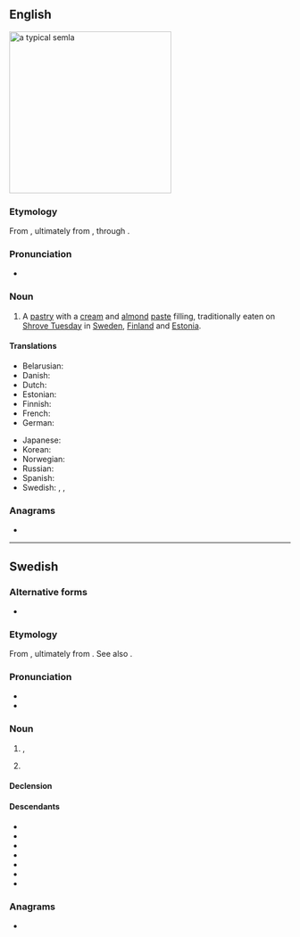 ==English==
[[Image:SemlaFlickr.jpg|thumb|right|290px|a typical '''semla''']]
{{wikipedia}}

===Etymology===
From {{bor|en|sv|semla}}, ultimately from {{der|en|la|simila||finest quality wheat flour}}, through {{der|en|gmq-osw|-}}.

===Pronunciation===
* {{IPA|en|/ˈsɛmlə/}}

===Noun===
{{en-noun}}

# A [[pastry]] with a [[cream]] and [[almond]] [[paste]] filling, traditionally eaten on [[Shrove Tuesday]] in [[Sweden]], [[Finland]] and [[Estonia]].

====Translations====
{{trans-top|Swedish pastry eaten on Shrove Tuesday}}
* Belarusian: {{t|be|се́мла|f}}
* Danish: {{t|da|fastelavnsbolle|c}}
* Dutch: {{t|nl|semla|m|f}}
* Estonian: {{t|et|vastlakukkel}}
* Finnish: {{t+|fi|laskiaispulla}}
* French: {{t+|fr|semla|m}}
* German: {{t|de|Semla|f}}
{{trans-mid}}
* Japanese: {{t|ja|セムラ|tr=semura}}
* Korean: {{t|ko|셈라}}
* Norwegian: {{t|no|fastelavnsbolle|m}}
* Russian: {{t|ru|се́мла|f}}
* Spanish: {{t|es|semla|m}}
* Swedish: {{t+|sv|semla|c}}, {{t+|sv|fastlagsbulle|c}}, {{t|sv|fettisdagsbulle|c}}
{{trans-bottom}}

===Anagrams===
* {{anagrams|en|a=aelms|EMALS|Lemas|MELAS|Males|Salem|Selma|Smale|Smeal|almes|amels|lames|lamés|leams|males|meals|melas|mesal}}

{{topics|en|Cakes and pastries}}

----

==Swedish==

===Alternative forms===
* {{q|jocular}} {{alt|sv|temla}}

===Etymology===
From {{inh|sv|gmq-osw|sembla}}, ultimately from {{der|sv|la|simila|t=finest quality wheat flour}}. See also {{cog|fi|sämpylä}}.

===Pronunciation===
{{wikipedia|lang=sv}}
* {{IPA|sv|/²sɛmla/|/²semla/|/ˈsemlɑ/|qual1=Sweden|qual3=Finland}}
* {{rhymes|sv|ɛmla}}

===Noun===
{{sv-noun|c}}

# {{lb|sv|Finland}} {{l|en|bun}}, {{l|en|bread roll}}
#: {{syn|sv|småfranska}}
# {{lb|sv|Sweden}} {{l|en|semla}} {{gloss|Swedish pastry eaten on Shrove Tuesday}}
#: {{syn|sv|fastlagsbulle|fettisdagsbulle}}
#: {{hypo|sv|hetvägg}}
#: {{mero|sv|hatt|t1=hat; top half bun}}

====Declension====
{{sv-infl-noun-c-or|seml}}

====Descendants====
* {{desc|be|се́мла|bor=1}}
* {{desc|nl|semla|bor=1}}
* {{desc|en|semla|bor=1}}
* {{desc|fr|semla|bor=1}}
* {{desc|de|Semla|bor=1}}
* {{desc|ru|се́мла|bor=1}}
* {{desc|es|semla|bor=1}}

===Anagrams===
* {{anagrams|sv|a=aelms|Selma|males|samle|smale}}

{{topics|sv|Cakes and pastries}}